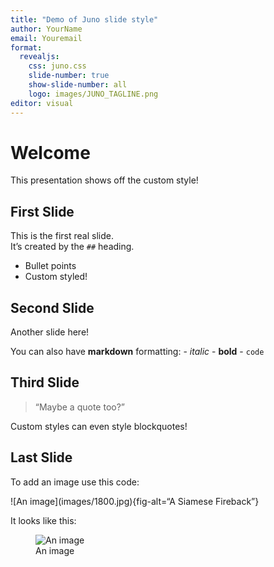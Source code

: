 ```yaml
---
title: "Demo of Juno slide style"
author: YourName
email: Youremail
format:
  revealjs:
    css: juno.css
    slide-number: true
    show-slide-number: all
    logo: images/JUNO_TAGLINE.png
editor: visual
---
```


# Welcome

This presentation shows off the custom style!

## First Slide

This is the first real slide.\
It's created by the `##` heading.

-   Bullet points
-   Custom styled!

## Second Slide

Another slide here!

You can also have **markdown** formatting: - *italic* - **bold** - `code`

## Third Slide

> "Maybe a quote too?"

Custom styles can even style blockquotes!

## Last Slide

To add an image use this code:

\!\[An image\]\(images/1800.jpg\)\{fig-alt="A Siamese Fireback"\}


It looks like this:

![An image](images/1800.jpg){fig-alt="A Siamese Fireback"}

